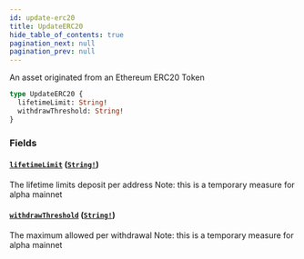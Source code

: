 ```yaml
---
id: update-erc20
title: UpdateERC20
hide_table_of_contents: true
pagination_next: null
pagination_prev: null
---
```



An asset originated from an Ethereum ERC20 Token

```graphql
type UpdateERC20 {
  lifetimeLimit: String!
  withdrawThreshold: String!
}
```


### Fields

#### [`lifetimeLimit`](#) ([`String!`](/docs/testnet/graphql/scalars/string))

The lifetime limits deposit per address
Note: this is a temporary measure for alpha mainnet


#### [`withdrawThreshold`](#) ([`String!`](/docs/testnet/graphql/scalars/string))

The maximum allowed per withdrawal
Note: this is a temporary measure for alpha mainnet




